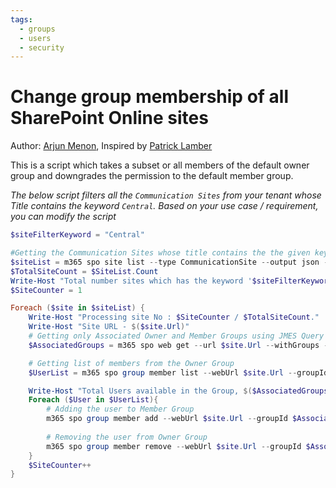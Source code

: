 ```yaml
---
tags:
  - groups
  - users
  - security
---
```



# Change group membership of all SharePoint Online sites

Author: [Arjun Menon](https://x.com/arjunumenon), Inspired by [Patrick Lamber](https://www.nubo.eu/Change-The-Group-Memberships-Of-All-SharePoint-Online-Sites/)


This is a script which takes a subset or all members of the default owner group and downgrades the permission to the default member group.

*The below script filters all the `Communication Sites` from your tenant whose Title contains the keyword `Central`. Based on your use case / requirement, you can modify the script*


<Tabs>
  <TabItem value="PowerShell">

  ```powershell
  $siteFilterKeyword = "Central"

  #Getting the Communication Sites whose title contains the the given keyword
  $siteList = m365 spo site list --type CommunicationSite --output json --query "[? contains(Title,'$siteFilterKeyword')]" | ConvertFrom-Json
  $TotalSiteCount = $SiteList.Count
  Write-Host "Total number sites which has the keyword '$siteFilterKeyword' in their title are : $TotalSiteCount"
  $SiteCounter = 1

  Foreach ($site in $siteList) {
      Write-Host "Processing site No : $SiteCounter / $TotalSiteCount."
      Write-Host "Site URL - $($site.Url)"
      # Getting only Associated Owner and Member Groups using JMES Query
      $AssociatedGroups = m365 spo web get --url $site.Url --withGroups --query "{MemberGroup: AssociatedMemberGroup, OwnerGroup: AssociatedOwnerGroup}" --output json | ConvertFrom-Json

      # Getting list of members from the Owner Group
      $UserList = m365 spo group member list --webUrl $site.Url --groupId $AssociatedGroups.OwnerGroup.Id --output json | ConvertFrom-Json

      Write-Host "Total Users available in the Group, $($AssociatedGroups.OwnerGroup.Title) : "$UserList.Count
      Foreach ($User in $UserList){
          # Adding the user to Member Group
          m365 spo group member add --webUrl $site.Url --groupId $AssociatedGroups.MemberGroup.Id --userNames "$($User.UserPrincipalName)"
          
          # Removing the user from Owner Group
          m365 spo group member remove --webUrl $site.Url --groupId $AssociatedGroups.OwnerGroup.Id --userName "$($User.UserPrincipalName)" --force
      }
      $SiteCounter++
  }
  ```

  </TabItem>
</Tabs>


